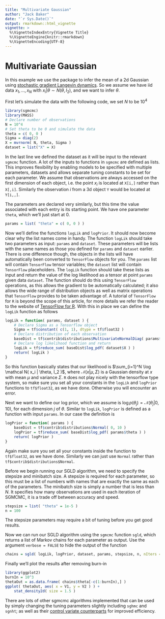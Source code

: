 ```yaml
---
title: "Multivariate Gaussian"
author: "Jack Baker"
date: "`r Sys.Date()`"
output: rmarkdown::html_vignette
vignette: >
  %\VignetteIndexEntry{Vignette Title}
  %\VignetteEngine{knitr::rmarkdown}
  %\VignetteEncoding{UTF-8}
---
```


# Multivariate Gaussian

In this example we use the package to infer the mean of a 2d Gaussian using [stochastic gradient Langevin dynamics](http://people.ee.duke.edu/~lcarin/398_icmlpaper.pdf). So we assume we have iid data $x_1, \dots, x_N$ with $x_i | \theta \sim N( \theta, I_2 )$, and we want to infer $\theta$.

First let's simulate the data with the following code, we set $N$ to be $10^4$
```r
library(sgmcmc)
library(MASS)
# Declare number of observations
N = 10^4
# Set theta to be 0 and simulate the data
theta = c( 0, 0 )
Sigma = diag(2)
X = mvrnorm( N, theta, Sigma )
dataset = list("X" = X)
```
In the last line we defined the dataset as it will be input to the relevant `sgmcmc` function. A lot of the inputs to functions in `sgmcmc` are defined as lists. This improves flexibility by enabling models to be specified with multiple parameters, datasets and allows separate tuning constants to be set for each parameter. We assume that observations are always accessed on the first dimension of each object, i.e. the point $x_i$ is located at `X[i,]` rather than `X[,i]`. Similarly the observation $i$ from a 3d object `Y` would be located at `Y[i,,]`.

The parameters are declared very similarly, but this time the value associated with each entry is its starting point. We have one parameter `theta`, which we'll just start at 0.
```r
params = list( "theta" = c( 0, 0 ) )
```

Now we'll define the functions `logLik` and `logPrior`. It should now become clear why the list names come in handy. The function `logLik` should take two parameters as input: `params` and `dataset`. These parameters will be lists with the same names as those you defined for `params` and `dataset` earlier. There is one difference though, the objects in the lists will have automatically been converted to `TensorFlow` objects for you. The `params` list will contain `TensorFlow` tensor variables; the `dataset` list will contain `TensorFlow` placeholders. The `logLik` function should take these lists as input and return the value of the log likelihood as a tensor at point `params` given data `dataset`. The function should do this using `TensorFlow` operations, as this allows the gradient to be automatically calculated; it also allows the wide range of distribution objects as well as matrix operations that `TensorFlow` provides to be taken advantage of. A tutorial of `TensorFlow` for `R` is beyond the scope of this article, for more details we refer the reader to the website of [TensorFlow for R](https://tensorflow.rstudio.com/). With this in place we can define the `logLik` function as follows
```r
logLik = function( params, dataset ) {
    # Declare Sigma as a Tensorflow object
    Sigma = tf$constant( c(1, 1), dtype = tf$float32 )
    # Declare distribution of each observation
    baseDist = tf$contrib$distributions$MultivariateNormalDiag( params$theta, Sigma )
    # Declare log likelihood function and return
    logLik = tf$reduce_sum( baseDist$log_pdf( dataset$X ) )
    return( logLik )
}
```
So this function basically states that our likelihood is $\sum_{i=1}^N \log \mathcal N( x_i | \theta, I_2 )$, where $\mathcal N( x | \mu, \Sigma )$ is a Gaussian density at $x$ with mean $\mu$ and variance $\Sigma$. `R` does not play nicely with the tensorflow type system, so make sure you set all your constants in the `logLik` and `logPrior` functions to `tf$float32`, as we have done. Otherwise you will encounter an error.

Next we want to define our log prior, which we assume is $\log p( \theta_j ) = \mathcal N(\theta_j | 0,10)$, for each dimension $j$ of $\theta$. Similar to `logLik`, `logPrior` is defined as a function with input `params`. In our case the definition is
```r
logPrior = function( params ) {
    baseDist = tf$contrib$distributions$Normal( 0, 10 )
    logPrior = tf$reduce_sum( baseDist$log_pdf( params$theta ) )
    return( logPrior )
}
```
Again make sure you set all your constants inside the function to `tf$float32`, as we have done. Similarly we can just use `Normal` rather than `tf$contrib$distributions$Normal`.

Before we begin running our SGLD algorithm, we need to specify the stepsize and minibatch size. A stepsize is required for each parameter, so this must be a list of numbers with names that are exactly the same as each of the parameters. The minibatch size is simply a number that is less than $N$. It specifies how many observations are used in each iteration of SGMCMC, it is a trade off between accuracy and speed.
```r
stepsize = list( "theta" = 1e-5 )
n = 100
```
The stepsize parameters may require a bit of tuning before you get good results.

Now we can run our SGLD algorithm using the `sgmcmc` function `sgld`, which returns a list of Markov chains for each parameter as output. Use the argument `verbose = FALSE` to hide the output of the function
```r
chains = sgld( logLik, logPrior, dataset, params, stepsize, n, nIters = 10^4, verbose = FALSE )
```

Finally we'll plot the results after removing burn-in
```r
library(ggplot2)
burnIn = 10^3
thetaOut = as.data.frame( chains$theta[-c(1:burnIn),] )
ggplot( thetaOut, aes( x = V1, y = V2 ) ) +
    stat_density2d( size = 1.5 )
```

There are lots of other sgmcmc algorithms implemented that can be used by simply changing the tuning parameters slightly including `sghmc` and `sgnht`; as well as their [control variate counterparts](https://arxiv.org/pdf/1705.05439.pdf) for improved efficiency.
